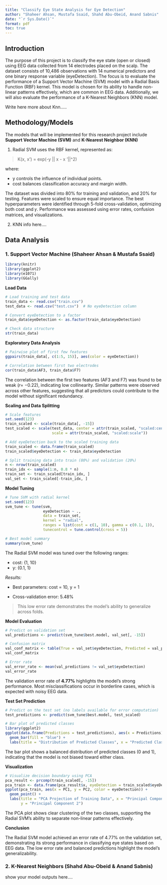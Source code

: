 ```yaml
---
title: "Classify Eye State Analysis for Eye Detection"
author: "Shaheer Ahsan, Mustafa Ssaid, Shahd Abu-Obeid, Anand Sabnis"
date: "`r Sys.Date()`"
format: pdf
toc: true
---
```


## Introduction

The purpose of this project is to classify the eye state (open or closed) using EEG data collected from 14 electrodes placed on the scalp. The dataset consists of 10,486 observations with 14 numerical predictors and one binary response variable (eyeDetection). The focus is to evaluate the performance of a Support Vector Machine (SVM) model with a Radial Basis Function (RBF) kernel. This model is chosen for its ability to handle non-linear patterns effectively, which are common in EEG data. Additionally, we will also evaluate the performance of a K-Nearest Neighbors (KNN) model.

Write here more about Knn.....

## Methodology/Models

The models that will be implemented for this research project include **Support Vector Machine (SVM)** and **K-Nearest Neighbor (KNN)**

1.  Radial SVM uses the RBF kernel, represented as:

> K(x, x') = exp(-y \|\| x - x '\|\|\^2)

where:

-   y controls the influence of individual points.
-   cost balances classification accuracy and margin width.

The dataset was divided into 80% for training and validation, and 20% for testing. Features were scaled to ensure equal importance. The best hyperparameters were identified through 5-fold cross-validation, optimizing both cost and 𝛾. Performance was assessed using error rates, confusion matrices, and visualizations.

2.  KNN info here....

## Data Analysis

### 1. Support Vector Machine (Shaheer Ahsan & Mustafa Ssaid)

```r
library(knitr)
library(ggplot2)
library(e1071)
library(GGally)
```

**Load Data**

```r
# Load training and test data
train_data <- read.csv("train.csv")
test_data <- read.csv("test.csv")  # No eyeDetection column

# Convert eyeDetection to a factor
train_data$eyeDetection <- as.factor(train_data$eyeDetection)

# Check data structure
str(train_data)

```

**Exploratory Data Analysis**

```r
# Pairwise plot of first few features
ggpairs(train_data[, c(1:5, 15)], aes(color = eyeDetection))

# Correlation between first two electrodes
cor(train_data$AF3, train_data$F7)

```

The correlation between the first two features (AF3 and F7) was found to be weak (𝑟= −0.22), indicating low collinearity. Similar patterns were observed across other features, suggesting that all predictors could contribute to the model without significant redundancy.

**Scaling and Data Splitting**

```r
# Scale features
set.seed(123)
train_scaled <- scale(train_data[, -15])
test_scaled <- scale(test_data, center = attr(train_scaled, "scaled:center"), 
                     scale = attr(train_scaled, "scaled:scale"))

# Add eyeDetection back to the scaled training data
train_scaled <- data.frame(train_scaled)
train_scaled$eyeDetection <- train_data$eyeDetection

# Split training data into train (80%) and validation (20%)
n <- nrow(train_scaled)
train_idx <- sample(1:n, 0.8 * n)
train_set <- train_scaled[train_idx, ]
val_set <- train_scaled[-train_idx, ]

```

**Model Tuning**

```r
# Tune SVM with radial kernel
set.seed(123)
svm_tune <- tune(svm,
                 eyeDetection ~ .,
                 data = train_set,
                 kernel = "radial",
                 ranges = list(cost = c(1, 10), gamma = c(0.1, 1)),
                 tunecontrol = tune.control(cross = 5))

# Best model summary
summary(svm_tune)

```

The Radial SVM model was tuned over the following ranges:

-   cost: {1, 10}
-   y: {0.1, 1}

*Results:*

-   Best parameters: cost = 10, y = 1

-   Cross-validation error: 5.48%

> This low error rate demonstrates the model's ability to generalize across folds.

**Model Evaluation**

```r
# Predict on validation set
val_predictions <- predict(svm_tune$best.model, val_set[, -15])

# Confusion matrix
val_conf_matrix <- table(True = val_set$eyeDetection, Predicted = val_predictions)
val_conf_matrix

# Error rate
val_error_rate <- mean(val_predictions != val_set$eyeDetection)
val_error_rate

```

The validation error rate of **4.77%** highlights the model's strong performance. Most misclassifications occur in borderline cases, which is expected with noisy EEG data.

**Test Set Prediction**

```r
# Predict on the test set (no labels available for error computation)
test_predictions <- predict(svm_tune$best.model, test_scaled)

# Bar plot of predicted classes
library(ggplot2)
ggplot(data.frame(Predictions = test_predictions), aes(x = Predictions)) +
  geom_bar(fill = "blue") +
  labs(title = "Distribution of Predicted Classes", x = "Predicted Class", y = "Count")


```

The bar plot shows a balanced distribution of predicted classes (0 and 1), indicating that the model is not biased toward either class.

**Visualization**

```r
# Visualize decision boundary using PCA
pca_result <- prcomp(train_scaled[, -15])
pca_train <- data.frame(pca_result$x, eyeDetection = train_scaled$eyeDetection)
ggplot(pca_train, aes(x = PC1, y = PC2, color = eyeDetection)) +
  geom_point() +
  labs(title = "PCA Projection of Training Data", x = "Principal Component 1", 
       y = "Principal Component 2")

```

The PCA plot shows clear clustering of the two classes, supporting the Radial SVM's ability to separate non-linear patterns effectively.

**Conclusion**

The Radial SVM model achieved an error rate of 4.77% on the validation set, demonstrating its strong performance in classifying eye states based on EEG data. The low error rate and balanced predictions highlight the model's generalizability.

### 2. K-Nearest Neighbors (Shahd Abu-Obeid & Anand Sabnis)

show your model outputs here....
